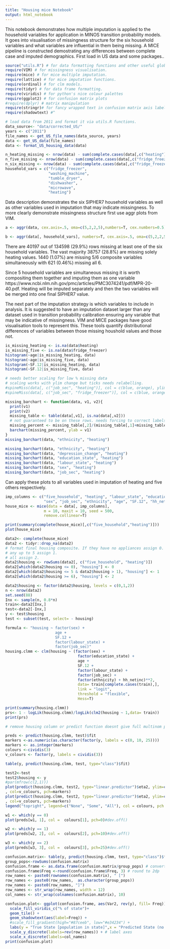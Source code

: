 ```yaml
---
title: "Housing mice Notebook"
output: html_notebook
---
```


This notebook demonstrates how multiple imputation is applied to the household variables for application in MINOS transition probability models. It goes into visualisation of missingness structure for the six household variables and what variables are influential in them being missing. A MICE pipeline is constructed demostrating any differences between complete case and imputed demographics. First load in US data and some packages..

```r
source("utils.R") # for data formatting functions and other useful globals. 
require(VIM) # for missingness visualisation.
require(mice) # for mice multiple imputation.
require(lattice) # for mice imputation functions.
require(ordinal) # for clm models.
require(tidyr) # for data frame formatting.
require(viridis) # for python's nice colour palettes
require(ggplot2) # for confusion matrix plots
#require(dplyr) # matrix manipulation
require(stringr)# for fancy wrapped text in confusion matrix axis labels
require(shadowtext) #^

# load data from 2011 and format it via utils.R functions. 
data_source<- "data/corrected_US/"
years <- c("2011")
file_names <- get_US_file_names(data_source, years)
data <- get_US_data(file_names)
data <- format_US_housing_data(data)

n_heating_missing <- nrow(data) - sum(complete.cases(data[,c("heating")]))
n_five_missing <- nrow(data) - sum(complete.cases(data[,c("fridge_freezer", "washing_machine", "tumble_dryer", "dishwasher", "microwave")]))
n_six_missing <- nrow(data) - sum(complete.cases(data[,c("fridge_freezer", "washing_machine", "tumble_dryer", "dishwasher", "microwave", "heating")]))
household_vars = c("fridge_freezer",
                   "washing_machine",
                   "tumble_dryer",
                   "dishwasher",
                   "microwave",
                   "heating")
```

Data description demonstrates the six SIPHER7 household variables as well as other variables used in imputation that may indicate missingness. To more clearly demonstrate missingness structure first use aggr plots from VIM.

```r
a <- aggr(data, cex.axis=.5, oma=c(5,2,2,5),numbers=T, cex.numbers=0.5) # cex and oma adjustments so all labels show up.

b <- aggr(data[, household_vars], numbers=T, cex.axis=.5, oma=c(5,2,2,5))
```
 
There are 40197 out of 134598 (29.9%) rows missing at least one of the six household variables. The vast majority 38757 (28.8%) are missing solely heating values. 1440 (1.07%) are missing 5/6 composite variables simultaneously with 621 (0.46%) missing all 6. 

Since 5 household variables are simultaneous missing it is worth compositing them together and imputing them as one variable https://www.ncbi.nlm.nih.gov/pmc/articles/PMC3074241/pdf/MPR-20-40.pdf. Heating will be imputed separately and then the two variables will be merged into one final SIPHER7 value. 

The next part of the imputation strategy is which variables to include in analysis. It is suggested to have an imputation dataset larger than any dataset used in transition probability calibration ensuring any variable that may be indicative of missingness. VIM and MICE packages have good visualisation tools to represent this. These tools quantify distributional differences of variables between those missing houshold values and those not. 

```r
is_missing_heating <- is.na(data$heating)
is_missing_five <- is.na(data$fridge_freezer)
histogram(~age|is_missing_heating, data)
histogram(~age|is_missing_five, data)
histogram(~SF.12|is_missing_heating, data)
histogram(~SF.12|is_missing_five, data)
```


```r
# needs better scaling for low % missing data
# scaling works with ylim change but ticks needs relabelling. 
#spineMiss(data[, c("job_sec", "heating")], col = c(blue, orange), ylim=c(0, 0.2))
#spineMiss(data[, c("job_sec", "fridge_freezer")], col = c(blue, orange), )

missing_barchart <- function(data, v1, v2){
  print(v1)
  print(v2)
  missing_table <- table(data[,v1], is.na(data[,v2]))
  # not guaranteed to be on these rows. needs forcing to correct labels somehow. 
  missing_percent <- missing_table[,2]/(missing_table[,1]+missing_table[,2])
  barchart(missing_percent, ylab = v1)
}
missing_barchart(data, "ethnicity", "heating")
```

```r
missing_barchart(data, "ethnicity", "heating")
missing_barchart(data, "depression_change", "heating")
missing_barchart(data, "education_state", "heating")
missing_barchart(data, "labour_state", "heating")
missing_barchart(data, "sex", "heating")
missing_barchart(data, "job_sec", "heating")

```

Can apply these plots to all variables used in imputation of heating and five others respectively. 


```r
imp_columns <- c("five_household", "heating", "labour_state", "education_state",
                 "sex", "job_sec", "ethnicity", "age", "SF.12", "hh_netinc")
house_mice <- mice(data = data[, imp_columns],
                 m = 10, maxit = 10, seed = 500,
                 remove.collinear=T)
```

```r
print(summary(complete(house_mice)[,c("five_household","heating")]))
plot(house_mice)
```

```r
data2<- complete(house_mice)
data2 <- tidyr::drop_na(data2)
# format final housing composite. If they have no appliances assign 0.
# any up to 5 assign 1.
# all assign 2.
data2$housing <- rowSums(data2[, c("five_household", "heating")])
data2[which(data2$housing <= 0), "housing"] <- 0
data2[which(data2$housing <= 5 & data2$housing > 1), "housing"] <- 1
data2[which(data2$housing >= 6), "housing"] <- 2

data2$housing <- factor(data2$housing, levels = c(0,1,2))
n <- nrow(data2)
set.seed(88)
Inx <- sample(n, 0.8*n)
train<-data2[Inx,]
test<-data2[-Inx,]
y <- test$housing
test <- subset(test, select= - housing)

formula <- "housing ~ factor(sex) + 
                      age + 
                      SF.12 + 
                      factor(labour_state) +
                      factor(job_sec)"
housing.clmm <- clm(housing ~ (factor(sex) + 
                                factor(education_state) + 
                                age + 
                                SF.12 + 
                                factor(labour_state) +
                                factor(job_sec) +
                                factor(ethnicity) + hh_netinc)**2, 
                                data= train[complete.cases(train),],
                                link = "logit",
                                threshold = "flexible",
                                Hess=T)

print(summary(housing.clmm))
prs<- 1 - logLik(housing.clmm)/logLik(clm2(housing ~ 1,data= train))
print(prs)
```

```r
# remove housing column or predict function doesnt give full multinom probabilities.

preds <- predict(housing.clmm, test)$fit
markers <-as.numeric(as.character(factor(y, labels = c(0, 10, 25))))
markers <- as.integer(markers)
colours <-cividis(3)
v_colours <- factor(y, labels = cividis(3))

table(y, predict(housing.clmm, test, type="class")$fit)

test2<-test
test2$housing <- y
#par(mfrow(c(2,1)))
plot(predict(housing.clmm, test2, type="linear.predictor")$eta2, ylim=c(-10, 10)
, col=v_colours, pch=markers)
plot(predict(housing.clmm, test2, type="linear.predictor")$eta2, ylim=c(-100005, -99995)
, col=v_colours, pch=markers)
legend("topright", legend=c("None", "Some", "All"), col = colours, pch =c(0, 10, 25))

w1 <- which(y == 0)
plot(preds[w1, 1], col =  colours[1], pch=0)#dev.off()

w2 <- which(y == 1)
plot(preds[w2, 2], col =  colours[2], pch=10)#dev.off()

w3 <- which(y == 2)
plot(preds[w3, 3], col =  colours[3], pch=25)#dev.off()

```

```r
confusion.matrix<- table(y, predict(housing.clmm, test, type="class")$fit)
group_pops<-rowSums(confusion.matrix)
confusion.frame <- as.data.frame(confusion.matrix/group_pops) # convert to data frame
confusion.frame$Freq <-round(confusion.frame$Freq, 3) # round to 2dp
row_names <- paste0(rownames(confusion.matrix), " [")
row_names <- paste0(row_names,  as.character(group_pops))
row_names <- paste0(row_names, "]")
row_names <- str_wrap(row_names, width = 12)
col_names <- str_wrap(colnames(confusion.matrix), 10)

confusion.plot<- ggplot(confusion.frame, aes(Var2, rev(y), fill= Freq)) +
  scale_fill_viridis_c("% of state")+
  geom_tile() + 
  geom_shadowtext(aes(label=Freq)) +
  #scale_fill_gradient(high="#87ceeb", low="#e34234") +
  labs(y = "True State [population in state]",x = "Predicted State (no units)") + 
  scale_y_discrete(labels=rev(row_names)) + # label axes
  scale_x_discrete(labels=col_names)
print(confusion.plot)
```

